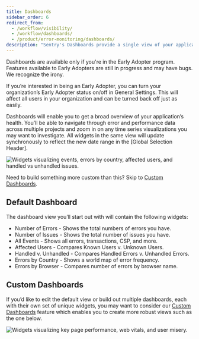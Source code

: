 ```yaml
---
title: Dashboards
sidebar_order: 6
redirect_from:
  - /workflow/visibility/
  - /workflow/dashboards/
  - /product/error-monitoring/dashboards/
description: "Sentry's Dashboards provide a single view of your application's health, including the ability to navigate issues and performance across multiple projects."
---
```


<Note>

Dashboards are available only if you're in the Early Adopter program. Features available to Early Adopters are still in progress and may have bugs. We recognize the irony.

If you’re interested in being an Early Adopter, you can turn your organization’s Early Adopter status on/off in General Settings. This will affect all users in your organization and can be turned back off just as easily.

</Note>

Dashboards will enable you to get a broad overview of your application’s health. You’ll be able to navigate through error and performance data across multiple projects and zoom in on any time series visualizations you may want to investigate. All widgets in the same view will update synchronously to reflect the new date range in the [Global Selection Header].

![Widgets visualizing events, errors by country, affected users, and handled vs unhandled issues.](dashboard_default.png)

Need to build something more custom than this? Skip to [Custom Dashboards](/product/dashboards/custom-dashboards/).

## Default Dashboard
The dashboard view you’ll start out with will contain the following widgets:

- Number of Errors - Shows the total numbers of errors you have.
- Number of Issues - Shows the total number of issues you have.
- All Events - Shows all errors, transactions, CSP, and more.
- Affected Users - Compares Known Users v. Unknown Users.
- Handled v. Unhandled - Compares Handled Errors v. Unhandled Errors.
- Errors by Country - Shows a world map of error frequency.
- Errors by Browser - Compares number of errors by browser name.

## Custom Dashboards
If you’d like to edit the default view or build out multiple dashboards, each with their own set of unique widgets, you may want to consider our [Custom Dashboards](/product/dashboards/custom-dashboards/) feature which enables you to create more robust views such as the one below.

![Widgets visualizing key page performance, web vitals, and user misery.](dashboard_custom.png)
